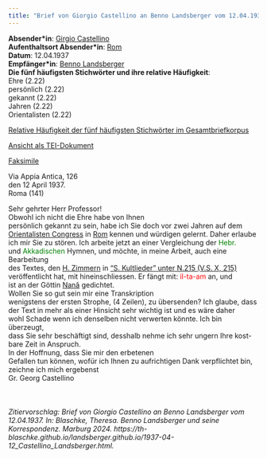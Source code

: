 ```yaml
---
title: "Brief von Giorgio Castellino an Benno Landsberger vom 12.04.1937"
---
```


**Absender\*in**: [Girgio Castellino](https://www.wikidata.org/wiki/Q93269194)    
**Aufenthaltsort Absender\*in**: [Rom](https://www.geonames.org/3169070/rome.html)  
**Datum**: 12.04.1937   
**Empfänger\*in**: [Benno Landsberger](http://www.wikidata.org/entity/Q67592)  
**Die fünf häufigsten Stichwörter und ihre relative Häufigkeit**:  
Ehre (2.22)  
persönlich (2.22)  
gekannt (2.22)  
Jahren (2.22)  
Orientalisten (2.22)  

[Relative Häufigkeit der fünf häufigsten Stichwörter im Gesamtbriefkorpus](1937-04-12_Castellino_Landsberger_wordfrequency.qmd){target="_blank"}   
 
[Ansicht als TEI-Dokument](files/letters/tei/1937-04-12_Castellino_Landsberger.xml){target="_blank"}    

[Faksimile](files/letters/pdf/1937-04-12_Castellino_Landsberger.pdf){target="_blank"}  


Via Appia Antica, 126  
den 12 April 1937.  
Roma (141)  
  
Sehr gehrter Herr Professor!<br/>
Obwohl ich nicht die Ehre habe von Ihnen<br/>
persönlich gekannt zu sein, habe ich Sie doch vor zwei Jahren auf dem<br/>
[Orientalisten Congress](https://d-nb.info/gnd/1030650-X) in [Rom](https://www.geonames.org/3169070/rome.html) kennen und würdigen gelernt. Daher erlaube<br/>
ich mir Sie zu stören. Ich arbeite jetzt an einer Vergleichung der <span style="color:green;">Hebr.</span><br/>
und <span style="color:green;">Akkadischen</span> Hymnen, und möchte, in meine Arbeit, auch eine Bearbeitung<br/>
des Textes, den [H. Zimmern](http://www.wikidata.org/entity/Q115000) in ["S. Kultlieder" unter N.215 (V.S. X, 215)](https://cdli.ucla.edu/P343020)<br/>
veröffentlicht hat, mit hineinschliessen. Er fängt mit: <span style="color:red;">il-ta-am</span> an, und<br/>
ist an der Göttin [Nanâ](https://www.wikidata.org/wiki/Q1809764) gedichtet.<br/>
Wollen Sie so gut sein mir eine Transkription<br/>
wenigstens der ersten Strophe, (4 Zeilen), zu übersenden? Ich glaube, dass<br/>
der Text in mehr als einer Hinsicht sehr wichtig ist und es wäre daher<br/>
wohl Schade wenn ich denselben nicht verwerten könnte. Ich bin überzeugt,<br/>
dass Sie sehr beschäftigt sind, desshalb nehme ich sehr ungern Ihre kost-<br/>
bare Zeit in Anspruch.<br/>
In der Hoffnung, dass Sie mir den erbetenen<br/>
Gefallen tun können, wofür ich Ihnen zu aufrichtigen Dank verpflichtet bin,<br/>
zeichne ich mich ergebenst<br/>
Gr. Georg Castellino<br/>
<br/>
<br/>
<br/>
*Zitiervorschlag: Brief von Giorgio Castellino an Benno Landsberger vom 12.04.1937. In: Blaschke, Theresa. Benno Landsberger und seine Korrespondenz. Marburg 2024. https://th-blaschke.github.io/landsberger.github.io/1937-04-12_Castellino_Landsberger.html.*